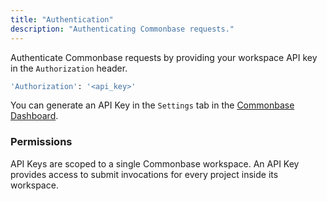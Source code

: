 ```yaml
---
title: "Authentication"
description: "Authenticating Commonbase requests."
---
```


Authenticate Commonbase requests by providing your workspace API key in the
`Authorization` header.

```bash
'Authorization': '<api_key>'
```

You can generate an API Key in the `Settings` tab in the [Commonbase Dashboard](https://commonbase.com/).

### Permissions

API Keys are scoped to a single Commonbase workspace.
An API Key provides access to submit invocations for every project
inside its workspace.
